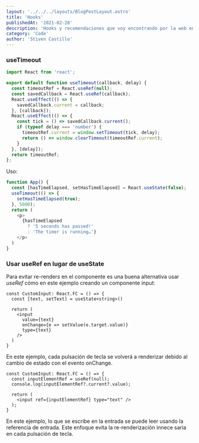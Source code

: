 ```yaml
---
layout: '../../../layouts/BlogPostLayout.astro'
title: 'Hooks'
publishedAt: '2021-02-28'
description: 'Hooks y recomendaciones que voy encontrando por la web en el día a día.'
category: 'Code'
author: 'Stiven Castillo'
---
```


<TOCInline toc={toc} fromHeading={3} toHeading={4} indentDepth={4} />


### useTimeout

```js
import React from 'react';

export default function useTimeout(callback, delay) {
  const timeoutRef = React.useRef(null);
  const savedCallback = React.useRef(callback);
  React.useEffect(() => {
    savedCallback.current = callback;
  }, [callback]);
  React.useEffect(() => {
    const tick = () => savedCallback.current();
    if (typeof delay === 'number') {
      timeoutRef.current = window.setTimeout(tick, delay);
      return () => window.clearTimeout(timeoutRef.current);
    }
  }, [delay]);
  return timeoutRef;
};
```

Uso:

```js {3-5} showLineNumbers
function App() {
  const [hasTimeElapsed, setHasTimeElapsed] = React.useState(false);
  useTimeout(() => {
    setHasTimeElapsed(true);
  }, 5000);
  return (
    <p>
      {hasTimeElapsed
        ? '5 seconds has passed!'
        : 'The timer is running…'}
    </p>
  )
}

```
### Usar useRef en lugar de useState

Para evitar re-renders en el componente es una buena alternativa usar *useRef* cómo en
este ejemplo creando un componente input:

```tsx
const CustomInput: React.FC = () => {
  const [text, setText] = useState<string>()

  return (
    <input
      value={text}
      onChange={e => setValue(e.target.value)}
      type={text}
    />
  )
}
```

En este ejemplo, cada pulsación de tecla se volverá a renderizar debido al cambio de estado con el evento onChange.

```tsx
const CustomInput: React.FC = () => {
  const inputElementRef = useRef(null);
  console.log(inputElementRef?.current?.value);

  return (
    <input ref={inputElementRef} type="text" />
  );
}
```

En este ejemplo, lo que se escribe en la entrada se puede leer usando la referencia de entrada. Este enfoque evita la re-renderización innece saria en cada pulsación de tecla.